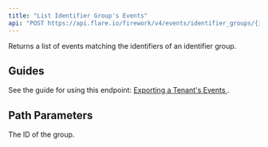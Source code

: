 ```yaml
---
title: "List Identifier Group's Events"
api: "POST https://api.flare.io/firework/v4/events/identifier_groups/{identifier_group_id}/_search"
---
```



Returns a list of events matching the identifiers of an identifier group.

## Guides

See the guide for using this endpoint:
[Exporting a Tenant's Events <Icon icon="book" size={16} />](/guides/tenant-events).

<EventSearchCommon />

## Path Parameters

<ParamField path="identifier_group_id" type="int" required>
  The ID of the group.
</ParamField>
